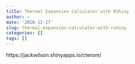 ```yaml
---
title: Thermal Expansion Calculator with RShiny
author: ~
date: '2020-12-27'
slug: thermal-expansion-calculator-with-rshiny
categories: []
tags: []
---
```



https://jackwilson.shinyapps.io/cterom/